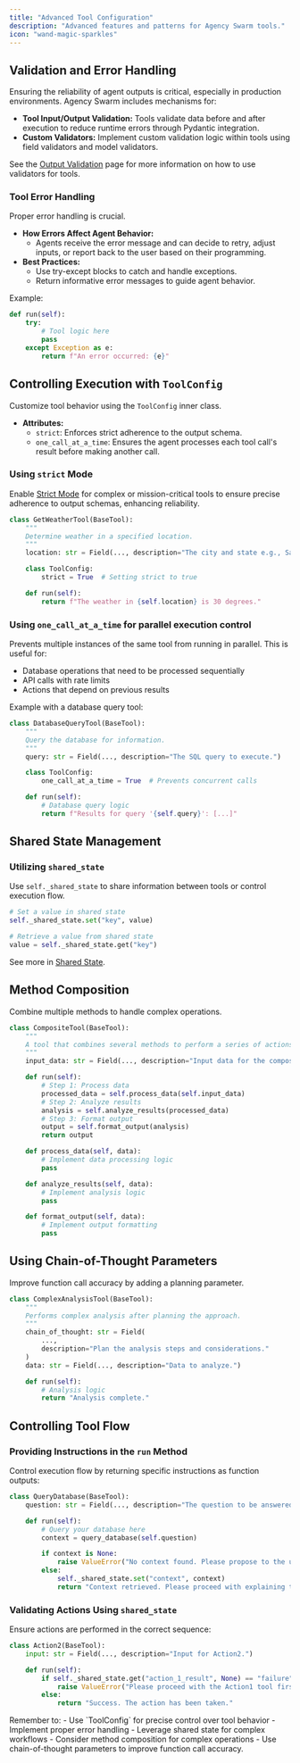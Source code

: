 ```yaml
---
title: "Advanced Tool Configuration"
description: "Advanced features and patterns for Agency Swarm tools."
icon: "wand-magic-sparkles"
---
```


## Validation and Error Handling

Ensuring the reliability of agent outputs is critical, especially in production environments. Agency Swarm includes mechanisms for:

- **Tool Input/Output Validation:** Tools validate data before and after execution to reduce runtime errors through Pydantic integration.
- **Custom Validators:** Implement custom validation logic within tools using field validators and model validators.

See the [Output Validation](/additional-features/output-validation) page for more information on how to use validators for tools.

### Tool Error Handling

Proper error handling is crucial.

- **How Errors Affect Agent Behavior:**
  - Agents receive the error message and can decide to retry, adjust inputs, or report back to the user based on their programming.
- **Best Practices:**
  - Use try-except blocks to catch and handle exceptions.
  - Return informative error messages to guide agent behavior.

Example:

```python
def run(self):
    try:
        # Tool logic here
        pass
    except Exception as e:
        return f"An error occurred: {e}"
```

## Controlling Execution with `ToolConfig`

Customize tool behavior using the `ToolConfig` inner class.

- **Attributes:**
  - `strict`: Enforces strict adherence to the output schema.
  - `one_call_at_a_time`: Ensures the agent processes each tool call's result before making another call.

### Using `strict` Mode

Enable [Strict Mode](https://openai.com/index/introducing-structured-outputs-in-api/) for complex or mission-critical tools to ensure precise adherence to output schemas, enhancing reliability.

```python
class GetWeatherTool(BaseTool):
    """
    Determine weather in a specified location.
    """
    location: str = Field(..., description="The city and state e.g., San Francisco, CA.")

    class ToolConfig:
        strict = True  # Setting strict to true

    def run(self):
        return f"The weather in {self.location} is 30 degrees."
```

### Using `one_call_at_a_time` for parallel execution control

Prevents multiple instances of the same tool from running in parallel. This is useful for:

- Database operations that need to be processed sequentially
- API calls with rate limits
- Actions that depend on previous results

Example with a database query tool:

```python
class DatabaseQueryTool(BaseTool):
    """
    Query the database for information.
    """
    query: str = Field(..., description="The SQL query to execute.")

    class ToolConfig:
        one_call_at_a_time = True  # Prevents concurrent calls

    def run(self):
        # Database query logic
        return f"Results for query '{self.query}': [...]"
```

## Shared State Management

### Utilizing `shared_state`

Use `self._shared_state` to share information between tools or control execution flow.

```python
# Set a value in shared state
self._shared_state.set("key", value)

# Retrieve a value from shared state
value = self._shared_state.get("key")
```

See more in [Shared State](additional-features/shared-state).

## Method Composition

Combine multiple methods to handle complex operations.

```python
class CompositeTool(BaseTool):
    """
    A tool that combines several methods to perform a series of actions.
    """
    input_data: str = Field(..., description="Input data for the composite operation.")

    def run(self):
        # Step 1: Process data
        processed_data = self.process_data(self.input_data)
        # Step 2: Analyze results
        analysis = self.analyze_results(processed_data)
        # Step 3: Format output
        output = self.format_output(analysis)
        return output

    def process_data(self, data):
        # Implement data processing logic
        pass

    def analyze_results(self, data):
        # Implement analysis logic
        pass

    def format_output(self, data):
        # Implement output formatting
        pass
```

## Using Chain-of-Thought Parameters

Improve function call accuracy by adding a planning parameter.

```python
class ComplexAnalysisTool(BaseTool):
    """
    Performs complex analysis after planning the approach.
    """
    chain_of_thought: str = Field(
        ...,
        description="Plan the analysis steps and considerations."
    )
    data: str = Field(..., description="Data to analyze.")

    def run(self):
        # Analysis logic
        return "Analysis complete."
```

## Controlling Tool Flow

### Providing Instructions in the `run` Method

Control execution flow by returning specific instructions as function outputs:

```python
class QueryDatabase(BaseTool):
    question: str = Field(..., description="The question to be answered.")

    def run(self):
        # Query your database here
        context = query_database(self.question)

        if context is None:
            raise ValueError("No context found. Please propose to the user to change the topic.")
        else:
            self._shared_state.set("context", context)
            return "Context retrieved. Please proceed with explaining the answer."
```

### Validating Actions Using `shared_state`

Ensure actions are performed in the correct sequence:

```python
class Action2(BaseTool):
    input: str = Field(..., description="Input for Action2.")

    def run(self):
        if self._shared_state.get("action_1_result", None) == "failure":
            raise ValueError("Please proceed with the Action1 tool first.")
        else:
            return "Success. The action has been taken."
```

<Check>
Remember to:
- Use `ToolConfig` for precise control over tool behavior
- Implement proper error handling
- Leverage shared state for complex workflows
- Consider method composition for complex operations
- Use chain-of-thought parameters to improve function call accuracy.
</Check>
